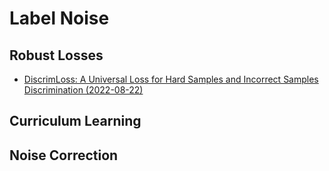 # Label Noise

## Robust Losses


- [DiscrimLoss: A Universal Loss for Hard Samples and Incorrect Samples Discrimination (2022-08-22)](https://arxiv.org/abs/2208.09884)

## Curriculum Learning


## Noise Correction





